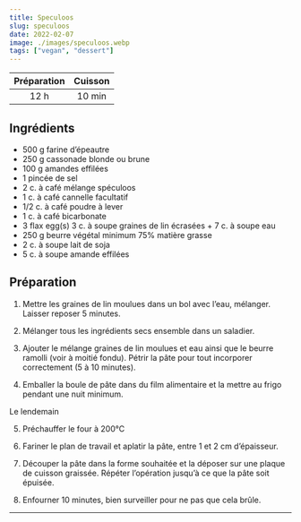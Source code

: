 ```yaml
---
title: Speculoos
slug: speculoos
date: 2022-02-07
image: ./images/speculoos.webp
tags: ["vegan", "dessert"]
---
```


| Préparation | Cuisson |
| :-: | :-: |
| 12 h | 10 min |

## Ingrédients

- <ListItem>500 g farine d’épeautre</ListItem>
- <ListItem>250 g cassonade blonde ou brune</ListItem>
- <ListItem>100 g amandes effilées</ListItem>
- <ListItem>1 pincée de sel</ListItem>
- <ListItem>2 c. à café mélange spéculoos</ListItem>
- <ListItem>1 c. à café cannelle facultatif</ListItem>
- <ListItem>1/2 c. à café poudre à lever</ListItem>
- <ListItem>1 c. à café bicarbonate</ListItem>
- <ListItem>3 flax egg(s) 3 c. à soupe graines de lin écrasées + 7 c. à soupe eau</ListItem>
- <ListItem>250 g beurre végétal minimum 75% matière grasse</ListItem>
- <ListItem>2 c. à soupe lait de soja</ListItem>
- <ListItem>5 c. à soupe amande effilées</ListItem>

## Préparation

1. Mettre les graines de lin moulues dans un bol avec l’eau, mélanger. Laisser reposer 5 minutes.

2. Mélanger tous les ingrédients secs ensemble dans un saladier.

3. Ajouter le mélange graines de lin moulues et eau ainsi que le beurre ramolli (voir à moitié fondu). Pétrir la pâte pour tout incorporer correctement (5 à 10 minutes).

4. Emballer la boule de pâte dans du film alimentaire et la mettre au frigo pendant une nuit minimum.

Le lendemain

5. Préchauffer le four à 200°C

6. Fariner le plan de travail et aplatir la pâte, entre 1 et 2 cm d’épaisseur.

7. Découper la pâte dans la forme souhaitée et la déposer sur une plaque de cuisson graissée. Répéter l’opération jusqu’à ce que la pâte soit épuisée.

8. Enfourner 10 minutes, bien surveiller pour ne pas que cela brûle.

---
